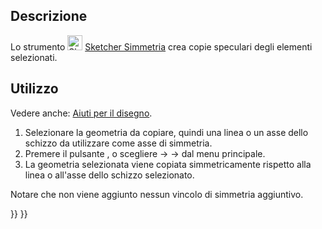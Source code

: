 <languages/>

{{Docnav/it
|[[Sketcher_Offset/it|Offset della geometria]]
|[[Sketcher_RemoveAxesAlignment/it|Rimuovi allineamento assi]]
|[[Sketcher_Workbench/it|Sketcher]]
|IconL=Sketcher_Offset.svg
|IconR=Sketcher_RemoveAxesAlignment.svg
|IconC=Workbench_Sketcher.svg
}}

{{GuiCommand/IT
|Name=Sketcher Symmetry
|Name/it=Simmetria
|MenuLocation=Schizzo → Strumenti dello Sketcher → Simmetria
|Workbenches=[[Sketcher_Workbench/it|Sketcher]]
|Shortcut={{KEY|Z}} {{KEY|S}}
|Version=0.16
|SeeAlso=[[Sketcher_MirrorSketch/it|Rifletti schizzo]]
}}

<span id="Description"></span>
==Descrizione==

Lo strumento [[Image:Sketcher_Symmetry.svg|24px]] [[Sketcher_Symmetry/it|Sketcher Simmetria]] crea copie speculari degli elementi selezionati.

<span id="Usage"></span>
==Utilizzo== 

Vedere anche: [[Sketcher_Workbench/it#Drawing_aids|Aiuti per il disegno]].

<div class="mw-translate-fuzzy">
#Selezionare la geometria da copiare, quindi una linea o un asse dello schizzo da utilizzare come asse di simmetria.
#Premere il pulsante {{KEY|[[Image:Sketcher_Symmetry.png|24px]] '''Simmetria'''}}, o scegliere {{KEY|Sketch}}  →  {{KEY|Strumenti}}  → {{KEY|[[Image:Sketcher_Symmetry.png|24px]] Simmetria}} dal menu principale.
#La geometria selezionata viene copiata simmetricamente rispetto alla linea o all'asse dello schizzo selezionato.
Notare che non viene aggiunto nessun vincolo di simmetria aggiuntivo.
</div>


{{Docnav/it
|[[Sketcher_Offset/it|Offset della geometria]]
|[[Sketcher_RemoveAxesAlignment/it|Rimuovi allineamento assi]]
|[[Sketcher_Workbench/it|Sketcher]]
|IconL=Sketcher_Offset.svg
|IconR=Sketcher_RemoveAxesAlignment.svg
|IconC=Workbench_Sketcher.svg
}}

{{Sketcher_Tools_navi{{#translation:}}}}
{{Userdocnavi{{#translation:}}}}